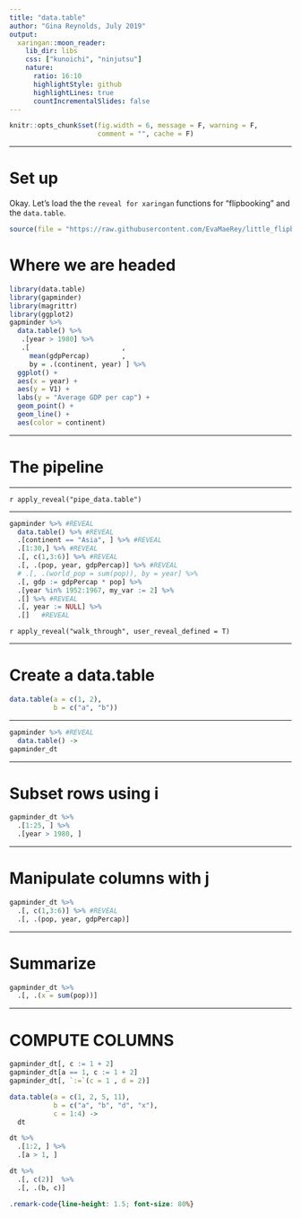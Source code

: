 ```yaml
---
title: "data.table"
author: "Gina Reynolds, July 2019"
output:
  xaringan::moon_reader:
    lib_dir: libs
    css: ["kunoichi", "ninjutsu"]
    nature:
      ratio: 16:10
      highlightStyle: github
      highlightLines: true
      countIncrementalSlides: false
---
```



```r
knitr::opts_chunk$set(fig.width = 6, message = F, warning = F, 
                      comment = "", cache = F)
```



---

# Set up

Okay. Let's load the the `reveal for xaringan` functions for "flipbooking" and the `data.table`.

```r
source(file = "https://raw.githubusercontent.com/EvaMaeRey/little_flipbooks_library/master/xaringan_reveal_parentheses_balanced.R")
```


# Where we are headed 

```r
library(data.table)
library(gapminder)
library(magrittr)
library(ggplot2)
gapminder %>% 
  data.table() %>% 
   .[year > 1980] %>% 
   .[                       , 
     mean(gdpPercap)        , 
     by = .(continent, year) ] %>% 
  ggplot() +
  aes(x = year) +
  aes(y = V1) + 
  labs(y = "Average GDP per cap") +
  geom_point() +
  geom_line() +
  aes(color = continent)
```

---

# The pipeline 

---

`r apply_reveal("pipe_data.table")`



---

```r
gapminder %>% #REVEAL
  data.table() %>% #REVEAL
  .[continent == "Asia", ] %>% #REVEAL
  .[1:30,] %>% #REVEAL
  .[, c(1,3:6)] %>% #REVEAL
  .[, .(pop, year, gdpPercap)] %>% #REVEAL
  # .[, .(world_pop = sum(pop)), by = year] %>% 
  .[, gdp := gdpPercap * pop] %>% 
  .[year %in% 1952:1967, my_var := 2] %>% 
  .[] %>% #REVEAL
  .[, year := NULL] %>% 
  .[]   #REVEAL
```


`r apply_reveal("walk_through", user_reveal_defined = T)`


---


# Create a data.table



```r
data.table(a = c(1, 2), 
           b = c("a", "b"))
```

---

```r
gapminder %>% #REVEAL
  data.table() ->
gapminder_dt
```



---

# Subset rows using i

```r
gapminder_dt %>% 
  .[1:25, ] %>% 
  .[year > 1980, ]
```

---

# Manipulate columns with j

```r
gapminder_dt %>% 
  .[, c(1,3:6)] %>% #REVEAL
  .[, .(pop, year, gdpPercap)] 
```

---

# Summarize

```r
gapminder_dt %>% 
  .[, .(x = sum(pop))] 
```

---

# COMPUTE COLUMNS


```r
gapminder_dt[, c := 1 + 2] 
gapminder_dt[a == 1, c := 1 + 2] 
gapminder_dt[, `:=`(c = 1 , d = 2)]
```





```r
data.table(a = c(1, 2, 5, 11), 
           b = c("a", "b", "d", "x"),
           c = 1:4) ->
  dt
```


```r
dt %>% 
  .[1:2, ] %>% 
  .[a > 1, ]
```

```r
dt %>% 
  .[, c(2)]  %>% 
  .[, .(b, c)] 
```


```css
.remark-code{line-height: 1.5; font-size: 80%}
```


